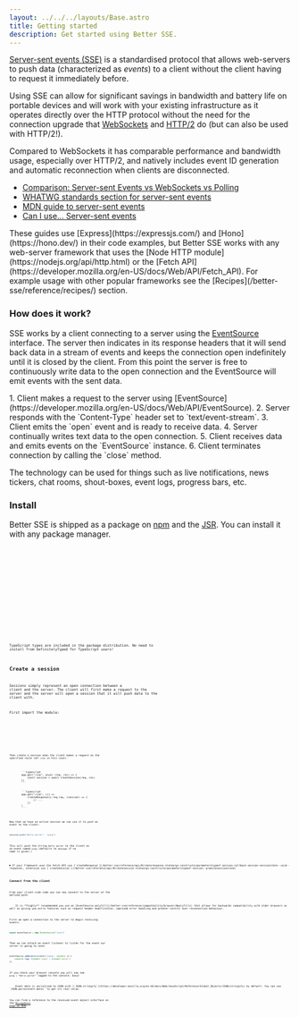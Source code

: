 ```yaml
---
layout: ../../../layouts/Base.astro
title: Getting started
description: Get started using Better SSE.
---
```



[Server-sent events (SSE)](https://developer.mozilla.org/en-US/docs/Web/API/Server-sent_events) is a standardised protocol that allows web-servers to push data (characterized as _events_) to a client without the client having to request it immediately before.

Using SSE can allow for significant savings in bandwidth and battery life on portable devices and will work with your existing infrastructure as it operates directly over the HTTP protocol without the need for the connection upgrade that [WebSockets](https://developer.mozilla.org/en-US/docs/Web/API/WebSockets_API) and [HTTP/2](https://developer.mozilla.org/en-US/docs/Glossary/HTTP_2) do (but can also be used with HTTP/2!).

Compared to WebSockets it has comparable performance and bandwidth usage, especially over HTTP/2, and natively includes event ID generation and automatic reconnection when clients are disconnected.

* [Comparison: Server-sent Events vs WebSockets vs Polling](https://medium.com/dailyjs/a-comparison-between-websockets-server-sent-events-and-polling-7a27c98cb1e3)
* [WHATWG standards section for server-sent events](https://html.spec.whatwg.org/multipage/server-sent-events.html)
* [MDN guide to server-sent events](https://developer.mozilla.org/en-US/docs/Web/API/Server-sent_events)
* [Can I use... Server-sent events](https://caniuse.com/eventsource)

<Aside title="Use your own framework">
    These guides use [Express](https://expressjs.com/) and [Hono](https://hono.dev/) in their code examples, but Better SSE works with any web-server framework that uses the [Node HTTP module](https://nodejs.org/api/http.html) or the [Fetch API](https://developer.mozilla.org/en-US/docs/Web/API/Fetch_API). For example usage with other popular frameworks see the [Recipes](/better-sse/reference/recipes/) section.
</Aside>

### How does it work?

SSE works by a client connecting to a server using the [EventSource](https://developer.mozilla.org/en-US/docs/Web/API/EventSource) interface. The server then indicates in its response headers that it will send back data in a stream of events and keeps the connection open indefinitely until it is closed by the client. From this point the server is free to continuously write data to the open connection and the EventSource will emit events with the sent data.

<Steps>
    1. Client makes a request to the server using [EventSource](https://developer.mozilla.org/en-US/docs/Web/API/EventSource).
    2. Server responds with the `Content-Type` header set to `text/event-stream`.
    3. Client emits the `open` event and is ready to receive data.
    4. Server continually writes text data to the open connection.
    5. Client receives data and emits events on the `EventSource` instance.
    6. Client terminates connection by calling the `close` method.
</Steps>

The technology can be used for things such as live notifications, news tickers, chat rooms, shout-boxes, event logs, progress bars, etc.

### Install

Better SSE is shipped as a package on [npm](https://www.npmjs.com/package/better-sse) and the [JSR](https://jsr.io/@mwid/better-sse). You can install it with any package manager.

<Tabs>
    <TabItem label="npm">
        <Code code={`npm install better-sse`} lang="shellscript" />
    </TabItem>
    <TabItem label="Yarn">
        <Code code={`yarn add better-sse`} lang="shellscript" />
    </TabItem>
    <TabItem label="pnpm">
        <Code code={`pnpm add better-sse`} lang="shellscript" />
    </TabItem>
    <TabItem label="Bun">
        <Code code={`bun add better-sse`} lang="shellscript" />
    </TabItem>
    <TabItem label="Deno">
        <Code code={`deno install jsr:@mwid/better-sse`} lang="shellscript" />
    </TabItem>
</Tabs>

TypeScript types are included in the package distribution. No need to install from DefinitelyTyped for TypeScript users!

## Create a session

*Sessions* simply represent an open connection between a client and the server. The client will first make a request to the server and the server will open a session that it will push data to the client with.

First import the module:

<Tabs>
    <TabItem label="ESModules / TypeScript">
        <Code code={`import { createSession } from "better-sse"`} lang="typescript" />
    </TabItem>
    <TabItem label="CommonJS">
        <Code code={`const { createSession } = require("better-sse")`} lang="javascript" />
    </TabItem>
</Tabs>

Then create a session when the client makes a request on the specified route (`GET /sse` in this case):

<Tabs syncKey="framework">
    <TabItem label="Express">
        ```typescript
        app.get("/sse", async (req, res) => {
            const session = await createSession(req, res)
        })
        ```
    </TabItem>
    <TabItem label="Hono">
        ```typescript
        app.get("/sse", (c) => 
            createResponse(c.req.raw, (session) => {
                // ...
            })
        )
        ```
    </TabItem>
</Tabs>

Now that we have an active session we can use it to *push* an event to the client:

```typescript
session.push("Hello world!", "ping")
```

This will push the string `Hello world!` to the client as an event named `ping` (defaults to `message` if no name is given.)

<Aside title="createSession or createResponse?">
    <details>
        <summary>If your framework uses the Fetch API use [`createResponse`](/better-sse/reference/api/#createresponse-stateargs-constructorparameterstypeof-session-callback-session-sessionstate--void--response), otherwise use [`createSession`](/better-sse/reference/api/#createsession-stateargs-constructorparameterstypeof-session--promisesessionstate)</summary>

        After creating a session we must wait for the underlying connection to be initialized before we can begin pushing events to it.

        When using the Node [HTTP/1](https://nodejs.org/api/http.html) or [HTTP/2](https://nodejs.org/api/http2.html#compatibility-api) APIs we can flush the response headers and any other preamble data ahead of time and thus immediately begin pushing events to the session:

        ```typescript
        // Express uses the Node HTTP/1 API
        app.get("/sse", async (req, res) => {
            const session = await createSession(req, res)
            session.push("Hello world!")
        })
        ```

        When using a [Fetch](https://developer.mozilla.org/en-US/docs/Web/API/Fetch_API)-based framework, however, we must first return a [`Response`](https://developer.mozilla.org/en-US/docs/Web/API/Response) object from our route handler for the session to able to connect and send data.

        We can either do this manually:

        ```typescript
        // Hono uses the Fetch API
        app.get("/sse", async (c) => {
            const session = await createSession(c.req.raw)

            session.addListener("connected", () => {
                session.push("Hello world!")
            })

            return session.getResponse()
        })
        ```

        Or use the shorthand [`createResponse`](/better-sse/reference/api/#createresponse-stateargs-constructorparameterstypeof-session-callback-session-sessionstate--void--response) utility function:

        ```typescript
        app.get("/sse", (c) => 
            createResponse(c.req.raw, (session) => {
                session.push("Hello world!")
            })
        )
        ```

        The previous two code snippets are equivalent.
    </details>
</Aside>

### Connect from the client

From your client-side code you can now connect to the server at the defined path.

<Aside type="tip">
    It is **highly** recommended you use an [EventSource polyfill](/better-sse/reference/compatibility/browser/#polyfills) that allows for backwards compatibility with older browsers as well as giving you extra features such as request header modification, improved error handling and greater control over reconnection behaviour.
</Aside>

First we open a connection to the server to begin receiving events:

```javascript
const eventSource = new EventSource("/sse")
```

Then we can attach an event listener to listen for the event our server is going to send:

```javascript
eventSource.addEventListener("ping", (event) => {
	console.log(`${event.type} | ${event.data}`)
})
```

If you check your browser console you will now see `ping | "Hello world!"` logged to the console. Easy!

<Aside>
    Event data is serialized to JSON with [`JSON.stringify`](https://developer.mozilla.org/en-US/docs/Web/JavaScript/Reference/Global_Objects/JSON/stringify) by default. You can use `JSON.parse(event.data)` to get its real value.
</Aside>

You can find a reference to the received event object interface on the [`MessageEvent` page on MDN](https://developer.mozilla.org/en-US/docs/Web/API/EventSource/message_event).

<LinkCard title="Examples" description="See the full code from this guide and other demo projects using Better SSE." href="https://github.com/MatthewWid/better-sse/tree/master/examples" />
